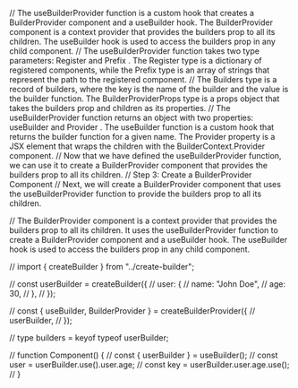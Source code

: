 
//  The  useBuilderProvider  function is a custom hook that creates a  BuilderProvider  component and a  useBuilder  hook. The  BuilderProvider  component is a context provider that provides the  builders  prop to all its children. The  useBuilder  hook is used to access the  builders  prop in any child component.
//  The  useBuilderProvider  function takes two type parameters:  Register  and  Prefix . The  Register  type is a dictionary of registered components, while the  Prefix  type is an array of strings that represent the path to the registered component.
//  The  Builders  type is a record of builders, where the key is the name of the builder and the value is the builder function. The  BuilderProviderProps  type is a props object that takes the  builders  prop and children as its properties.
//  The  useBuilderProvider  function returns an object with two properties:  useBuilder  and  Provider . The  useBuilder  function is a custom hook that returns the builder function for a given name. The  Provider  property is a JSX element that wraps the children with the  BuilderContext.Provider  component.
//  Now that we have defined the  useBuilderProvider  function, we can use it to create a  BuilderProvider  component that provides the  builders  prop to all its children.
//  Step 3: Create a BuilderProvider Component
//  Next, we will create a  BuilderProvider  component that uses the  useBuilderProvider  function to provide the  builders  prop to all its children.


//  The  BuilderProvider  component is a context provider that provides the  builders  prop to all its children. It uses the  useBuilderProvider  function to create a  BuilderProvider  component and a  useBuilder  hook. The  useBuilder  hook is used to access the  builders  prop in any child component.

// import { createBuilder } from "../create-builder";

// const userBuilder = createBuilder({
//   user: {
//     name: "John Doe",
//     age: 30,
//   },
// });

// const { useBuilder, BuilderProvider } = createBuilderProvider({
//   userBuilder,
// });

// type builders = keyof typeof userBuilder;

// function Component() {
//   const { userBuilder } = useBuilder();
//   const user = userBuilder.use().user.age;
//   const key = userBuilder.user.age.use();
// }
